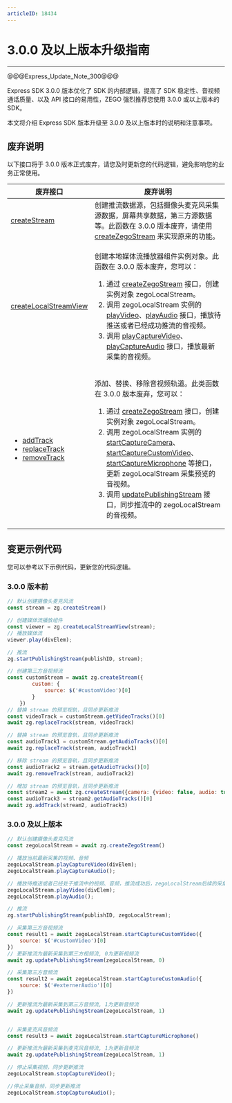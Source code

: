 ```yaml
---
articleID: 18434
---
```

<style>
table th:nth-of-type(1) {width: 20%;}

table {width: 100%;}
</style>

# 3.0.0 及以上版本升级指南

- - -

@@@Express_Update_Note_300@@@

Express SDK 3.0.0 版本优化了 SDK 的内部逻辑，提高了 SDK 稳定性、音视频通话质量、以及 API 接口的易用性，ZEGO 强烈推荐您使用 3.0.0 或以上版本的 SDK。

本文将介绍 Express SDK 版本升级至 3.0.0 及以上版本时的说明和注意事项。

## 废弃说明

以下接口将于 3.0.0 版本正式废弃，请您及时更新您的代码逻辑，避免影响您的业务正常使用。

|废弃接口| 废弃说明|
|--|--|
|[createStream](@createStream) |创建推流数据源，包括摄像头麦克风采集源数据，屏幕共享数据，第三方源数据等。此函数在 3.0.0 版本废弃，请使用 [createZegoStream](@createZegoStream) 来实现原来的功能。|
|[createLocalStreamView](@createLocalStreamView) |<p>创建本地媒体流播放器组件实例对象。此函数在 3.0.0 版本废弃，您可以：</p><ol><li>通过 [createZegoStream](@createZegoStream) 接口，创建实例对象 zegoLocalStream。</li><li>调用 zegoLocalStream 实例的 [playVideo](@playVideo)、[playAudio](@playAudio) 接口，播放待推送或者已经成功推流的音视频。</li><li>调用 [playCaptureVideo](@playCaptureVideo)、[playCaptureAudio](@playCaptureAudio) 接口，播放最新采集的音视频。</li></ol>|
|<ul><li>[addTrack](@addTrack)</li><li>[replaceTrack](@replaceTrack)</li><li>[removeTrack](@removeTrack)</li></ul>|<p>添加、替换、移除音视频轨道。此类函数在 3.0.0 版本废弃，您可以：</p><ol><li>通过 [createZegoStream](@createZegoStream) 接口，创建实例对象 zegoLocalStream。</li><li>调用 zegoLocalStream 实例的 [startCaptureCamera](@startCaptureCamera)、[startCaptureCustomVideo](@startCaptureCustomVideo)、[startCaptureMicrophone](@startCaptureMicrophone) 等接口，更新 zegoLocalStream 采集预览的音视频。</li><li>调用 [updatePublishingStream](@updatePublishingStream) 接口，同步推流中的 zegoLocalStream 的音视频。</li></ol>|


## 变更示例代码

您可以参考以下示例代码，更新您的代码逻辑。

### 3.0.0 版本前

```js
// 默认创建摄像头麦克风流
const stream = zg.createStream()

// 创建媒体流播放组件
const viewer = zg.createLocalStreamView(stream);
// 播放媒体流
viewer.play(divElem);

// 推流
zg.startPublishingStream(publishID, stream);

// 创建第三方音视频流
const customStream = await zg.createStream({
        custom: {
            source: $('#customVideo')[0]
        }
    })
// 替换 stream 的预览视轨，且同步更新推流
const videoTrack = customStream.getVideoTracks()[0]
await zg.replaceTrack(stream, videoTrack)

// 替换 stream 的预览音轨，且同步更新推流
const audioTrack1 = customStream.getAudioTracks()[0]
await zg.replaceTrack(stream, audioTrack1)

// 移除 stream 的预览音轨，且同步更新推流
const audioTrack2 = stream.getAudioTracks()[0]
await zg.removeTrack(stream, audioTrack2)

// 增加 stream 的预览音轨，且同步更新推流
const stream2 = await zg.createStream({camera: {video: false, audio: true}});
const audioTrack3 = stream2.getAudioTracks()[0]
await zg.addTrack(stream2, audioTrack3)
```

### 3.0.0 及以上版本

```js
// 默认创建摄像头麦克风流
const zegoLocalStream = await zg.createZegoStream()

// 播放当前最新采集的视频、音频
zegoLocalStream.playCaptureVideo(divElem);
zegoLocalStream.playCaptureAudio();

// 播放待推送或者已经处于推流中的视频、音频，推流成功后，zegoLocalStream后续的采集不会同步更新到推流，更新需要调用updatePublishingStream
zegoLocalStream.playVideo(divElem);
zegoLocalStream.playAudio();

// 推流
zg.startPublishingStream(publishID, zegoLocalStream);

// 采集第三方音视频流
const result1 = await zegoLocalStream.startCaptureCustomVideo({
    source: $('#customVideo')[0]
})
// 更新推流为最新采集到第三方视频流, 0为更新视频流
await zg.updatePublishingStream(zegoLocalStream, 0)

// 采集第三方音频流
const result2 = await zegoLocalStream.startCaptureCustomAudio({
    source: $('#externerAudio')[0]
})

// 更新推流为最新采集到第三方音频流, 1为更新音频流
await zg.updatePublishingStream(zegoLocalStream, 1)


// 采集麦克风音频流
const result3 = await zegoLocalStream.startCaptureMicrophone()

// 更新推流为最新采集到麦克风音频流, 1为更新音频流
await zg.updatePublishingStream(zegoLocalStream, 1)

// 停止采集视频，同步更新推流
zegoLocalStream.stopCaptureVideo();

//停止采集音频，同步更新推流
zegoLocalStream.stopCaptureAudio();
```
